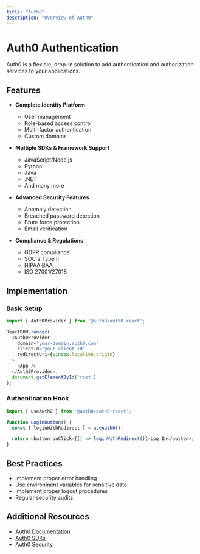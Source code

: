 ```yaml
---
title: "Auth0"
description: "Overview of Auth0"
---
```


# Auth0 Authentication

Auth0 is a flexible, drop-in solution to add authentication and authorization services to your applications.

## Features

- **Complete Identity Platform**
  - User management
  - Role-based access control
  - Multi-factor authentication
  - Custom domains

- **Multiple SDKs & Framework Support**
  - JavaScript/Node.js
  - Python
  - Java
  - .NET
  - And many more

- **Advanced Security Features**
  - Anomaly detection
  - Breached password detection
  - Brute force protection
  - Email verification

- **Compliance & Regulations**
  - GDPR compliance
  - SOC 2 Type II
  - HIPAA BAA
  - ISO 27001/27018

## Implementation

### Basic Setup
```javascript
import { Auth0Provider } from '@auth0/auth0-react';

ReactDOM.render(
  <Auth0Provider
    domain="your-domain.auth0.com"
    clientId="your-client-id"
    redirectUri={window.location.origin}
  >
    <App />
  </Auth0Provider>,
  document.getElementById('root')
);
```

### Authentication Hook
```javascript
import { useAuth0 } from '@auth0/auth0-react';

function LoginButton() {
  const { loginWithRedirect } = useAuth0();

  return <button onClick={() => loginWithRedirect()}>Log In</button>;
}
```

## Best Practices

- Implement proper error handling
- Use environment variables for sensitive data
- Implement proper logout procedures
- Regular security audits

## Additional Resources

- [Auth0 Documentation](https://auth0.com/docs)
- [Auth0 SDKs](https://auth0.com/docs/libraries)
- [Auth0 Security](https://auth0.com/security)